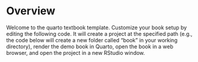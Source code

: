 # Overview {.unnumbered}

Welcome to the quarto textbook template. Customize your book setup by editing the following code. It will create a project at the specified path (e.g., the code below will create a new folder called "book" in your working directory), render the demo book in Quarto, open the book in a web browser, and open the project in a new RStudio window. 

